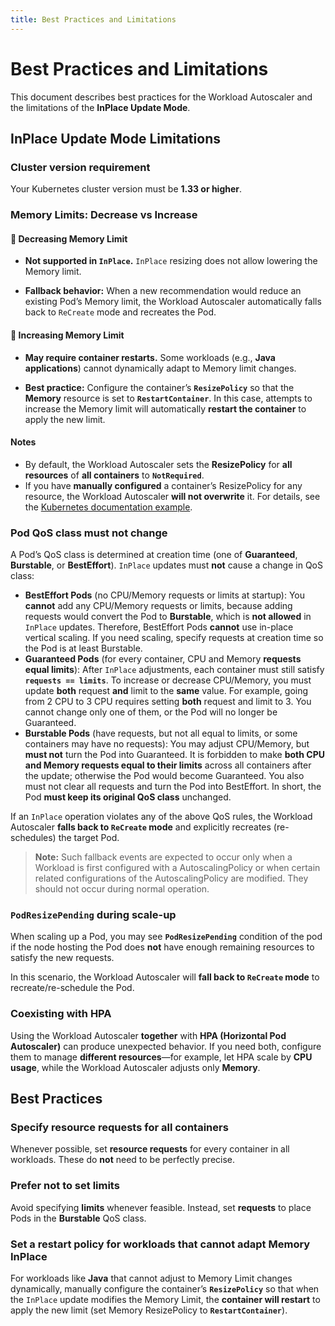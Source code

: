 ```yaml
---
title: Best Practices and Limitations
---
```


# Best Practices and Limitations

This document describes best practices for the Workload Autoscaler and the limitations of the **InPlace Update Mode**.

## InPlace Update Mode Limitations

### Cluster version requirement

Your Kubernetes cluster version must be **1.33 or higher**.

### Memory Limits: Decrease vs Increase

#### 🔻 Decreasing Memory Limit

- **Not supported in `InPlace`.**
`InPlace` resizing does not allow lowering the Memory limit.

- **Fallback behavior:**
When a new recommendation would reduce an existing Pod’s Memory limit, the Workload Autoscaler automatically falls back to `ReCreate` mode and recreates the Pod.

#### 🔺 Increasing Memory Limit

- **May require container restarts.**
Some workloads (e.g., **Java applications**) cannot dynamically adapt to Memory limit changes.

- **Best practice:**
Configure the container’s **`ResizePolicy`** so that the **Memory** resource is set to **`RestartContainer`**.
In this case, attempts to increase the Memory limit will automatically **restart the container** to apply the new limit.

#### Notes

- By default, the Workload Autoscaler sets the **ResizePolicy** for **all resources** of **all containers** to **`NotRequired`**.
- If you have **manually configured** a container’s ResizePolicy for any resource, the Workload Autoscaler **will not overwrite** it. For details, see the
  [Kubernetes documentation example](https://kubernetes.io/docs/tasks/configure-pod-container/resize-container-resources/#example-1-resizing-cpu-without-restart).

### Pod QoS class must not change

A Pod’s QoS class is determined at creation time (one of **Guaranteed**, **Burstable**, or **BestEffort**). `InPlace` updates must **not** cause a change in QoS class:

- **BestEffort Pods** (no CPU/Memory requests or limits at startup): You **cannot** add any CPU/Memory requests or limits, because adding requests would convert the Pod to **Burstable**, which is **not allowed** in `InPlace` updates. Therefore, BestEffort Pods **cannot** use in-place vertical scaling. If you need scaling, specify requests at creation time so the Pod is at least Burstable.
- **Guaranteed Pods** (for every container, CPU and Memory **requests equal limits**): After `InPlace` adjustments, each container must still satisfy **`requests == limits`**. To increase or decrease CPU/Memory, you must update **both** request **and** limit to the **same** value. For example, going from 2 CPU to 3 CPU requires setting **both** request and limit to 3. You cannot change only one of them, or the Pod will no longer be Guaranteed.
- **Burstable Pods** (have requests, but not all equal to limits, or some containers may have no requests): You may adjust CPU/Memory, but **must not** turn the Pod into Guaranteed. It is forbidden to make **both CPU and Memory requests equal to their limits** across all containers after the update; otherwise the Pod would become Guaranteed. You also must not clear all requests and turn the Pod into BestEffort. In short, the Pod **must keep its original QoS class** unchanged.

If an `InPlace` operation violates any of the above QoS rules, the Workload Autoscaler **falls back to `ReCreate` mode** and explicitly recreates (re-schedules) the target Pod.

> **Note:** Such fallback events are expected to occur only when a Workload is first configured with a AutoscalingPolicy or when certain related configurations of the AutoscalingPolicy are modified. They should not occur during normal operation.

### `PodResizePending` during scale-up

When scaling up a Pod, you may see **`PodResizePending`** condition of the pod if the node hosting the Pod does **not** have enough remaining resources to satisfy the new requests.

In this scenario, the Workload Autoscaler will **fall back to `ReCreate` mode** to recreate/re-schedule the Pod.

### Coexisting with HPA

Using the Workload Autoscaler **together** with **HPA (Horizontal Pod Autoscaler)** can produce unexpected behavior. If you need both, configure them to manage **different resources**—for example, let HPA scale by **CPU usage**, while the Workload Autoscaler adjusts only **Memory**.

## Best Practices

### Specify resource requests for all containers

Whenever possible, set **resource requests** for every container in all workloads. These do **not** need to be perfectly precise.

### Prefer not to set limits

Avoid specifying **limits** whenever feasible. Instead, set **requests** to place Pods in the **Burstable** QoS class.

### Set a restart policy for workloads that cannot adapt Memory InPlace

For workloads like **Java** that cannot adjust to Memory Limit changes dynamically, manually configure the container’s **`ResizePolicy`** so that when the `InPlace` update modifies the Memory Limit, the **container will restart** to apply the new limit (set Memory ResizePolicy to **`RestartContainer`**).
